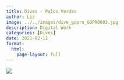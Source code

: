 ```yaml
---
title: Dives - Palos Verdes
author: Liz
image: ../../images/dive_gopro_GOPR0603.jpg
description: Digital Work
categories: [Dives]
date: 2021-02-11
format:
  html:
    page-layout: full
---
```


![](../../images/dive_gopro_GOPR0603.jpg)